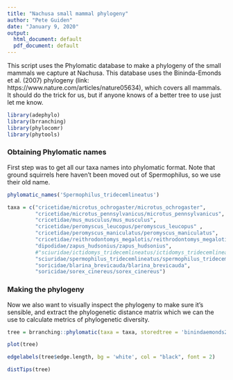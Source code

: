 ```yaml
---
title: "Nachusa small mammal phylogeny"
author: "Pete Guiden"
date: "January 9, 2020"
output:
  html_document: default
  pdf_document: default
---
```

This script uses the Phylomatic database to make a phylogeny of the small mammals we capture at Nachusa. This database uses the Bininda-Emonds et al. (2007) phylogeny (link: https://www.nature.com/articles/nature05634), which covers all mammals. It should do the trick for us, but if anyone knows of a better tree to use just let me know. 

```r
library(adephylo)
library(brranching)
library(phylocomr)
library(phytools)
```

### Obtaining Phylomatic names

First step was to get all our taxa names into phylomatic format. Note that ground squirrels here haven't been moved out of Spermophilus, so we use their old name.

```r
phylomatic_names('Spermophilus_tridecemlineatus')

taxa = c("cricetidae/microtus_ochrogaster/microtus_ochrogaster",
         "cricetidae/microtus_pennsylvanicus/microtus_pennsylvanicus",
         "cricetidae/mus_musculus/mus_musculus",
         "cricetidae/peromyscus_leucopus/peromyscus_leucopus" ,     
         "cricetidae/peromyscus_maniculatus/peromyscus_maniculatus",
         "cricetidae/reithrodontomys_megalotis/reithrodontomys_megalotis",
         "dipodidae/zapus_hudsonius/zapus_hudsonius",
         #"sciuridae/ictidomys_tridecemlineatus/ictidomys_tridecemlineatus",
         "sciuridae/spermophilus_tridecemlineatus/spermophilus_tridecemlineatus",
         "soricidae/blarina_brevicauda/blarina_brevicauda",
         "soricidae/sorex_cinereus/sorex_cinereus")
```

### Making the phylogeny

Now we also want to visually inspect the phylogeny to make sure it's sensible, and extract the phylogenetic distance matrix which we can the use to calculate metrics of phylogenetic diversity.

```r
tree = brranching::phylomatic(taxa = taxa, storedtree = 'binindaemonds2007')

plot(tree)

edgelabels(tree$edge.length, bg = 'white', col = "black", font = 2)

distTips(tree)
```